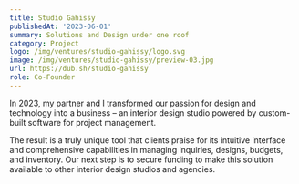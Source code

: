 ```yaml
---
title: Studio Gahissy
publishedAt: '2023-06-01'
summary: Solutions and Design under one roof
category: Project
logo: /img/ventures/studio-gahissy/logo.svg
image: /img/ventures/studio-gahissy/preview-03.jpg
url: https://dub.sh/studio-gahissy
role: Co-Founder
---
```


In 2023, my partner and I transformed our passion for design and technology into a business – an interior design studio powered by custom-built software for project management.

The result is a truly unique tool that clients praise for its intuitive interface and comprehensive capabilities in managing inquiries, designs, budgets, and inventory. Our next step is to secure funding to make this solution available to other interior design studios and agencies.